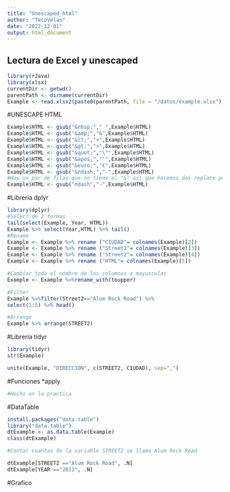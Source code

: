 ```yaml
---
title: "Unescaped_html"
author: "TecoVelas"
date: "2022-12-01"
output: html_document
---
```




## Lectura de Excel y unescaped


```r
library(rJava)
library(xlsx)
currentDir <- getwd()
parentPath <- dirname(currentDir)
Example <- read.xlsx2(paste0(parentPath, file = "/datos/example.xlsx"), sheetIndex=1,startRow=1,endRow=60, row.names=NULL, colIndex=c(1:5),header=TRUE)
```


#UNESCAPE HTML

```r
Example$HTML <- gsub("&nbsp;"," ",Example$HTML)
Example$HTML <- gsub("&amp;","&",Example$HTML)
Example$HTML <- gsub("&lt;","<",Example$HTML)
Example$HTML <- gsub("&gt;",">",Example$HTML)
Example$HTML <- gsub("&quot;","\"",Example$HTML)
Example$HTML <- gsub("&apos;","'",Example$HTML)
Example$HTML <- gsub("&euro;","€",Example$HTML)
Example$HTML <- gsub("&ndash;","-",Example$HTML)
#Hay un par de filas que no tiene el "&" asi que hacemos dos replace para este caso
Example$HTML <- gsub("ndash","-",Example$HTML)

```

#Libreria dplyr
```r
library(dplyr)
#Select de 2 formas
tail(select(Example, Year, HTML))
Example %>% select(Year,HTML) %>% tail()
#Rename
Example <- Example %>% rename ("CIUDAD"= colnames(Example)[2])
Example <- Example %>% rename ("Street1"= colnames(Example)[3])
Example <- Example %>% rename ("Street2"= colnames(Example)[4])
Example <- Example %>% rename ("HTML"= colnames(Example)[5])

#Cambiar todo el nombre de las columnas a mayusculas
Example <- Example %>%rename_with(toupper)

#Filter
Example %>%filter(Street2=="Alum Rock Road") %>%
select(1:5) %>% head()

#Arrange
Example %>% arrange(STREET2)
```

#Libreria tidyr
```r
library(tidyr)
str(Example)

unite(Example, "DIRECCION", c(STREET2, CIUDAD), sep=",")
```

#Funciones *apply
```r
#Hecho en la practica
```

#DataTable

```r
install.packages("data.table")
library("data.table")
dtExample <- as.data.table(Example)
class(dtExample)

#Contar cuantas de la variable STREET2 se llama Alum Rock Road

dtExample[STREET2 =="Alum Rock Road", .N]
dtExample[YEAR =="2011", .N]

```

#Grafico
```r


```